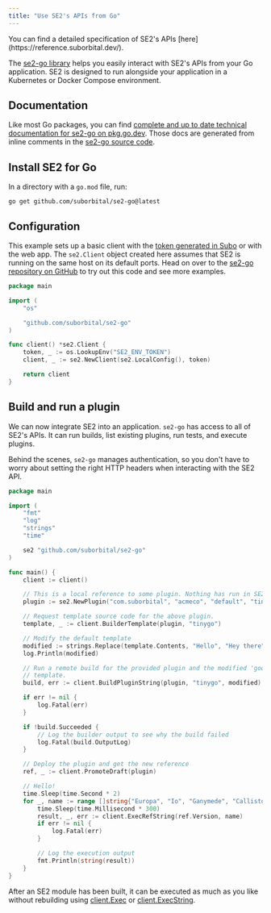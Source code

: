 ```yaml
---
title: "Use SE2's APIs from Go"
---
```


<Note>
You can find a detailed specification of SE2's APIs [here](https://reference.suborbital.dev/).
</Note>

The [se2-go library](https://github.com/suborbital/se2-go) helps you easily interact with SE2's APIs from your Go application. SE2 is designed to run alongside your application in a Kubernetes or Docker Compose environment.

## Documentation[](#documentation "Direct link to heading")

Like most Go packages, you can find [complete and up to date technical documentation for se2-go on pkg.go.dev](https://pkg.go.dev/github.com/suborbital/se2-go#section-readme). Those docs are generated from inline comments in the [se2-go source code](https://github.com/suborbital/se2-go).

## Install SE2 for Go[](#install-se2-for-go "Direct link to heading")

In a directory with a `go.mod` file, run:

```
go get github.com/suborbital/se2-go@latest

```

## Configuration[](#configuration "Direct link to heading")

This example sets up a basic client with the [token generated in Subo](/open-source/subo.md) or with the web app. The `se2.Client` object created here assumes that SE2 is running on the same host on its default ports. Head on over to the [se2-go repository on GitHub](https://github.com/suborbital/se2-go/blob/main/examples) to try out this code and see more examples.


```go client.go
package main

import (
    "os"

    "github.com/suborbital/se2-go"
)

func client() *se2.Client {
    token, _ := os.LookupEnv("SE2_ENV_TOKEN")
    client, _ := se2.NewClient(se2.LocalConfig(), token)

    return client
}

```

## Build and run a plugin[](#build-and-run-a-plugin "Direct link to heading")

We can now integrate SE2 into an application. `se2-go` has access to all of SE2's APIs. It can run builds, list existing plugins, run tests, and execute plugins.

Behind the scenes, `se2-go` manages authentication, so you don't have to worry about setting the right HTTP headers when interacting with the SE2 API.

```go main.go
package main

import (
    "fmt"
    "log"
    "strings"
    "time"

    se2 "github.com/suborbital/se2-go"
)

func main() {
    client := client()

    // This is a local reference to some plugin. Nothing has run in SE2 at this point.
    plugin := se2.NewPlugin("com.suborbital", "acmeco", "default", "tinygo-hey")

    // Request template source code for the above plugin.
    template, _ := client.BuilderTemplate(plugin, "tinygo")

    // Modify the default template
    modified := strings.Replace(template.Contents, "Hello", "Hey there", 1)
    log.Println(modified)

    // Run a remote build for the provided plugin and the modified 'goodbye world'
    // template.
    build, err := client.BuildPluginString(plugin, "tinygo", modified)

    if err != nil {
        log.Fatal(err)
    }

    if !build.Succeeded {
        // Log the builder output to see why the build failed
        log.Fatal(build.OutputLog)
    }

    // Deploy the plugin and get the new reference
    ref, _ := client.PromoteDraft(plugin)

    // Hello!
    time.Sleep(time.Second * 2)
    for _, name := range []string{"Europa", "Io", "Ganymede", "Callisto"} {
        time.Sleep(time.Millisecond * 300)
        result, _, err := client.ExecRefString(ref.Version, name)
        if err != nil {
            log.Fatal(err)
        }

        // Log the execution output
        fmt.Println(string(result))
    }
}

```

After an SE2 module has been built, it can be executed as much as you like without rebuilding using [client.Exec](https://pkg.go.dev/github.com/suborbital/se2-go#Client.Exec) or [client.ExecString](https://pkg.go.dev/github.com/suborbital/se2-go#Client.ExecString).